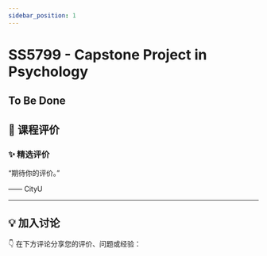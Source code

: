 ```yaml
---
sidebar_position: 1
---
```



# SS5799 - Capstone Project in Psychology

## To Be Done

## **💬 课程评价**

### ✨ **精选评价**
<div className={commentStyles.commentBox}>
    <p className={commentStyles.commentText}>
        “期待你的评价。”
    </p>
    <p className={commentStyles.commentAuthor}>—— CityU</p>
</div>

---

## **💡 加入讨论**

👇 在下方评论分享您的评价、问题或经验：
<Utterances />
